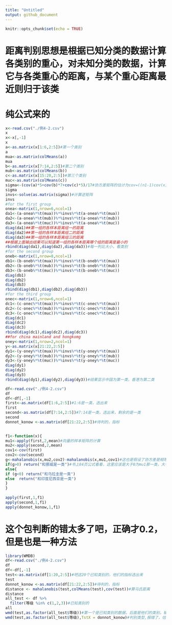 ```yaml
---
title: "Untitled"
output: github_document
---
```


```r
knitr::opts_chunk$set(echo = TRUE)
```

# 距离判别思想是根据已知分类的数据计算各类别的重心，对未知分类的数据，计算它与各类重心的距离，与某个重心距离最近则归于该类
# 纯公式来的
```r
x<-read.csv("./例4-2.csv")
x
x<-x[,-1]
x
a<-as.matrix(x[1:6,2:5])#第一个类别
a
mua<-as.matrix(colMeans(a))
mua
b<-as.matrix(x[7:14,2:5])#第二个类别
mub<-as.matrix(colMeans(b))
c<-as.matrix(x[15:20,2:5])#第三个类别
muc<-as.matrix(colMeans(c))
sigma<-(cov(a)*5+cov(b)*7+cov(c)*5)/17#协方差矩阵的估计为cov=((n1-1)cov(x1)+(n1-1)cov(x1)+(n3-1)cov(x3))/(n1+n2+n3-3)，，假设协方差相等cov1=cov2=cov3
sigma
invs<-solve(as.matrix(sigma))#计算逆矩阵
invs
#for the first group
onea<-matrix(1,nrow=6,ncol=1)
da1<-(a-onea%*%t(mua))%*%invs%*%t(a-onea%*%t(mua))
da2<-(a-onea%*%t(mub))%*%invs%*%t(a-onea%*%t(mub))
da3<-(a-onea%*%t(muc))%*%invs%*%t(a-onea%*%t(muc))
diag(da1)##第一组的各样本距离组一的距离
diag(da2)##第一组的各样本距离组二的距离
diag(da3)##第一组的各样本距离组三的距离
##根据上面输出结果可以知道第一组的各样本距离哪个组的距离是最小的
rbind(diag(da1),diag(da2),diag(da3))#每一列比大小，看类别
#for the second group
oneb<-matrix(1,nrow=8,ncol=1)
db1<-(b-oneb%*%t(mua))%*%invs%*%t(b-oneb%*%t(mua))
db2<-(b-oneb%*%t(mub))%*%invs%*%t(b-oneb%*%t(mub))
db3<-(b-oneb%*%t(muc))%*%invs%*%t(b-oneb%*%t(muc))
diag(db1)
diag(db2)
diag(db3)
rbind(diag(db1),diag(db2),diag(db3))
#for the third group
onec<-matrix(1,nrow=6,ncol=1)
dc1<-(c-onec%*%t(mua))%*%invs%*%t(c-onec%*%t(mua))
dc2<-(c-onec%*%t(mub))%*%invs%*%t(c-onec%*%t(mub))
dc3<-(c-onec%*%t(muc))%*%invs%*%t(c-onec%*%t(muc))
diag(dc1)
diag(dc2)
diag(dc3)
rbind(diag(dc1),diag(dc2),diag(dc3))
##for china mainland and hongkomg
oney<-matrix(1,nrow=2,ncol=1)
y<-as.matrix(x[21:22,2:5])
dy1<-(y-oney%*%t(mua))%*%invs%*%t(y-oney%*%t(mua))
dy2<-(y-oney%*%t(mub))%*%invs%*%t(y-oney%*%t(mub))
dy3<-(y-oney%*%t(muc))%*%invs%*%t(y-oney%*%t(muc))
diag(dy1)
diag(dy2)
diag(dy3)
rbind(diag(dy1),diag(dy2),diag(dy3))#结果显示中国为第一类，香港为第二类
```

```r
df<-read.csv("./例4-2.csv")
df
df<-df[,-1]
first<-as.matrix(df[1:6,2:5])#1:6是一类，选出来
first
second<-as.matrix(df[7:14,2:5])#7:14是一类，选出来，剩余的是一类
second
donnot_konow <-as.matrix(df[21:22,2:5])#待判的，指标

 
f1<-function(x){
mu1<-apply(first,2,mean)#向量的样本矩阵的计算
mu2<-apply(second,2,mean)
cov1<-cov(first)
cov2<-cov(second)
g<-mahalanobis(x,mu2,cov2)-mahalanobis(x,mu1,cov1)#这也是假设了协方差是相等的
if(g>0) return("和挪威是一类")#书上84页公式看看，这里应该是大于0为mu1那一类，大于0说明与第二个类别的距离比第一个类别大
else{ 
if (g<0) return("和乌拉圭是一类")
else  return("和印度尼西亚是一类")
}
}
 
apply(first,1,f1)
apply(second,1,f1)
apply(donnot_konow,1,f1)
```



# 这个包判断的错太多了吧，正确才0.2，但是也是一种方法
```r
library(WMDB)
df<-read.csv("./例4-2.csv")
df
df<-df[,-1]
test<-as.matrix(df[1:20,2:5])#吧这20个已知类别的，他们的指标选出来
test
donnot_konow <-as.matrix(df[21:22,2:5])#待判的，指标
distance <- mahalanobis(test,colMeans(test),cov(test))#算马氏距离
distance
all_test <- df %>% 
  filter(等级 %in% c(1,2,3))#已知类别的
all
wmd(test,as.factor(all_test$等级))#第一个是已知类别的数据，后面是他们的类别，输出结果会显示判的类别、判错的样本、判别正确的比例
wmd(test,as.factor(all_test$等级),TstX = donnot_konow)#判别类型,报错了，估计是不可用
```

